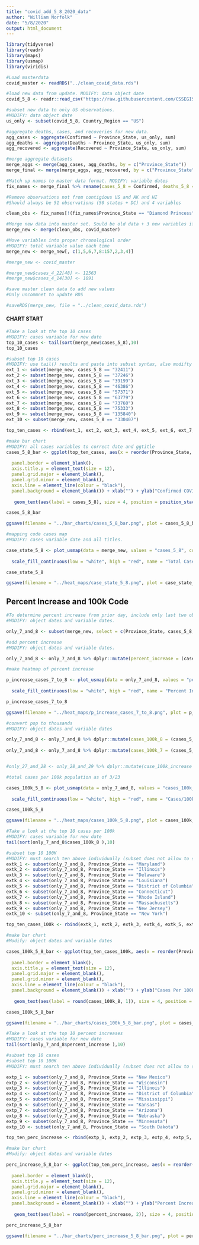 ```yaml
---
title: "covid_add_5_8_2020_data"
author: "William Norfolk"
date: "5/8/2020"
output: html_document
---
```


```r
library(tidyverse)
library(readr)
library(maps)
library(usmap)
library(viridis)
```

```r
#Load masterdata
covid_master <- readRDS("../clean_covid_data.rds")
```


```r
#load new data from update. MODIFY: data object date
covid_5_8 <- readr::read_csv("https://raw.githubusercontent.com/CSSEGISandData/COVID-19/master/csse_covid_19_data/csse_covid_19_daily_reports/05-08-2020.csv")
```

```r
#subset new data to only US observations. 
#MODIFY: data object date
us_only <- subset(covid_5_8, Country_Region == "US")
```

```r
#aggregate deaths, cases, and recoveries for new data. 
agg_cases <- aggregate(Confirmed ~ Province_State, us_only, sum)
agg_deaths <- aggregate(Deaths ~ Province_State, us_only, sum)
agg_recovered <- aggregate(Recovered ~ Province_State, us_only, sum)
```

```r
#merge aggregate datasets
merge_aggs <- merge(agg_cases, agg_deaths, by = c("Province_State"))
merge_final <- merge(merge_aggs, agg_recovered, by = c("Province_State"))
```

```r
#Match up names to master data format. MODIFY: variable dates
fix_names <- merge_final %>% rename(cases_5_8 = Confirmed, deaths_5_8 = Deaths, recov_5_8 = Recovered)
```

```r
#Remove observations not from contigious US and AK and HI
#Should always be 51 observations (50 states + DC) and 4 variables

clean_obs <- fix_names[!(fix_names$Province_State == "Diamond Princess" | fix_names$Province_State == "Grand Princess" | fix_names$Province_State == "Guam" | fix_names$Province_State == "Puerto Rico" | fix_names$Province_State == "United States Virgin Islands" | fix_names$Province_State == "US" | fix_names$Province_State == "American Samoa" | fix_names$Province_State == "Northern Mariana Islands" | fix_names$Province_State == "Virgin Islands" | fix_names$Province_State == "Wuhan Evacuee" | fix_names$Province_State == "Recovered"),]
```

```r
#Merge new data into master set. Sould be old data + 3 new variables if successful
merge_new <- merge(clean_obs, covid_master)
```

```r
#Move variables into proper chronological order
#MODIFY: total variable value each time
merge_new <- merge_new[, c(1,5,6,7,8:157,2,3,4)]
```

```r
#merge_new <- covid_master
```

```r
#merge_new$cases_4_22[48] <- 12563
#merge_new$cases_4_14[30] <- 1091

```


```r
#save master clean data to add new values
#Only uncommnet to update RDS

#saveRDS(merge_new, file = "../clean_covid_data.rds")
```

#### CHART START

```r
#Take a look at the top 10 cases
#MODIFY: cases variable for new date
top_10_cases <- tail(sort(merge_new$cases_5_8),10)
top_10_cases
```

```r
#subset top 10 cases
#MODIFY: use tail() results and paste into subset syntax, also modifty cases date value
ext_1 <- subset(merge_new, cases_5_8 == "32411")
ext_2 <- subset(merge_new, cases_5_8 == "37246")
ext_3 <- subset(merge_new, cases_5_8 == "39199")
ext_4 <- subset(merge_new, cases_5_8 == "46386")
ext_5 <- subset(merge_new, cases_5_8 == "57371")
ext_6 <- subset(merge_new, cases_5_8 == "63779")
ext_7 <- subset(merge_new, cases_5_8 == "73760")
ext_8 <- subset(merge_new, cases_5_8 == "75333")
ext_9 <- subset(merge_new, cases_5_8 == "135840")
ext_10 <- subset(merge_new, cases_5_8 == "330407")

top_ten_cases <- rbind(ext_1, ext_2, ext_3, ext_4, ext_5, ext_6, ext_7, ext_8, ext_9, ext_10)
```

```r
#make bar chart
#MODIFY: all cases variables to correct date and ggtitle
cases_5_8_bar <- ggplot(top_ten_cases, aes(x = reorder(Province_State, -cases_5_8), cases_5_8)) + geom_bar(aes(fill = reorder(Province_State, -cases_5_8)),stat = "identity") + theme(axis.text.x = element_text(angle = 45, hjust = 1),
                                                                                                   legend.position = "none",                                                                        axis.text=element_text(size=12),
  panel.border = element_blank(), 
  axis.title.y = element_text(size = 12),
  panel.grid.major = element_blank(),
  panel.grid.minor = element_blank(),
  axis.line = element_line(colour = "black"),
  panel.background = element_blank()) + xlab("") + ylab("Confirmed COVID-19 Cases") + ggtitle("Top Ten Confirmed COVID-19 Cases by State 5/8/2020") +
  
   geom_text(aes(label = cases_5_8), size = 4, position = position_stack(vjust = 0.8))

cases_5_8_bar 
```

```r
ggsave(filename = "../bar_charts/cases_5_8_bar.png", plot = cases_5_8_bar)
```

```r
#mapping code cases map
#MODIFY: cases variable date and all titles.

case_state_5_8 <- plot_usmap(data = merge_new, values = "cases_5_8", color = "black") + 
  
  scale_fill_continuous(low = "white", high = "red", name = "Total Cases", label = scales::comma) + theme(legend.position = "right", plot.title = element_text(color = "black", size = 15, face = "bold"), plot.subtitle = element_text(color = "black", size = 10, face = "italic")) + labs(title = "COVID-19 Confirmed Cases by State", subtitle = "Data as of: 5/8/2020")

case_state_5_8
```

```r
ggsave(filename = "../heat_maps/case_state_5_8.png", plot = case_state_5_8)
```

## Percent Increase and 100k Code

```r
#To determine percent increase from prior day, include only last two observations
#MODIFY: object dates and variable dates.

only_7_and_8 <- subset(merge_new, select = c(Province_State, cases_5_8, cases_5_7, fips, total_pop))
```




```r
#add percent increase
#MODIFY: object dates and variable dates.

only_7_and_8 <- only_7_and_8 %>% dplyr::mutate(percent_increase = (cases_5_8 - cases_5_7) / cases_5_7 * 100)
```

```r
#make heatmap of percent increase

p_increase_cases_7_to_8 <- plot_usmap(data = only_7_and_8, values = "percent_increase", color = "black") + 
  
  scale_fill_continuous(low = "white", high = "red", name = "Percent Increase", label = scales::comma) + theme(legend.position = "right", plot.title = element_text(color = "black", size = 15, face = "bold"), plot.subtitle = element_text(color = "black", size = 10, face = "italic")) + labs(title = "Percent Increase of Confirmed COVID-19 Cases by State", subtitle = "From: 5/7/2020-5/8/2020")

p_increase_cases_7_to_8
```

```r
ggsave(filename = "../heat_maps/p_increase_cases_7_to_8.png", plot = p_increase_cases_7_to_8)
```

```r
#convert pop to thousands
#MODIFY: object dates and variable dates

only_7_and_8 <- only_7_and_8 %>% dplyr::mutate(cases_100k_8 = (cases_5_8 / total_pop) *100000)
  
only_7_and_8 <- only_7_and_8 %>% dplyr::mutate(cases_100k_7 = (cases_5_7 / total_pop) * 100000)


#only_27_and_28 <- only_28_and_29 %>% dplyr::mutate(case_100k_increase = (cases_100k_28 - cases_100k_27) / cases_100k_27 *100)

```

```r
#total cases per 100k population as of 3/23

cases_100k_5_8 <- plot_usmap(data = only_7_and_8, values = "cases_100k_8", color = "black") + 
  
  scale_fill_continuous(low = "white", high = "red", name = "Cases/100k Population", label = scales::comma) + theme(legend.position = "right", plot.title = element_text(color = "black", size = 15, face = "bold"), plot.subtitle = element_text(color = "black", size = 10, face = "italic")) + labs(title = "COVID-19 Confirmed Cases Per 100K Individuals by State", subtitle = "Data as of: 5/8/2020")

cases_100k_5_8
```

```r
ggsave(filename = "../heat_maps/cases_100k_5_8.png", plot = cases_100k_5_8)
```

```r
#Take a look at the top 10 cases per 100k
#MODIFY: cases variable for new date
tail(sort(only_7_and_8$cases_100k_8 ),10)
```


```r
#subset top 10 100K
#MODIFY: must search ten above individually (subset does not allow to select by these values for some reason...) and past the states in the code below.Also modify variable and object date names.
extk_1 <- subset(only_7_and_8, Province_State == "Maryland")
extk_2 <- subset(only_7_and_8, Province_State == "Illinois")
extk_3 <- subset(only_7_and_8, Province_State == "Delaware")
extk_4 <- subset(only_7_and_8, Province_State == "Louisiana")
extk_5 <- subset(only_7_and_8, Province_State == "District of Columbia")
extk_6 <- subset(only_7_and_8, Province_State == "Connecticut")
extk_7 <- subset(only_7_and_8, Province_State == "Rhode Island")
extk_8 <- subset(only_7_and_8, Province_State == "Massachusetts")
extk_9 <- subset(only_7_and_8, Province_State == "New Jersey")
extk_10 <- subset(only_7_and_8, Province_State == "New York")

top_ten_cases_100k <- rbind(extk_1, extk_2, extk_3, extk_4, extk_5, extk_6, extk_7, extk_8, extk_9, extk_10)
```

```r
#make bar chart
#Modify: object dates and variable dates

cases_100k_5_8_bar <- ggplot(top_ten_cases_100k, aes(x = reorder(Province_State, -cases_100k_8), cases_100k_8)) + geom_bar(aes(fill = reorder(Province_State, -cases_100k_8)), stat = "identity") + theme(axis.text.x = element_text(angle = 45, hjust = 1),
                                                                                                   legend.position = "none",                                                                        axis.text=element_text(size=12),
  panel.border = element_blank(),   
  axis.title.y = element_text(size = 12),
  panel.grid.major = element_blank(),
  panel.grid.minor = element_blank(),
  axis.line = element_line(colour = "black"),
  panel.background = element_blank()) + xlab("") + ylab("Cases Per 100K Individuals") + ggtitle("Top Ten COVID-19 Confirmed Cases Per 100K Individuals by State 5/8/2020") +
  
   geom_text(aes(label = round(cases_100k_8, 1)), size = 4, position = position_stack(vjust = 0.8))

cases_100k_5_8_bar
```

```r
ggsave(filename = "../bar_charts/cases_100k_5_8_bar.png", plot = cases_100k_5_8_bar)
```

```r
#Take a look at the top 10 percent increases
#MODIFY: cases variable for new date
tail(sort(only_7_and_8$percent_increase ),10)
```

```r
#subset top 10 cases
#subset top 10 100K
#MODIFY: must search ten above individually (subset does not allow to select by these values for some reason...) and past the states in the code below.Also modify variable and object date names.

extp_1 <- subset(only_7_and_8, Province_State == "New Mexico")
extp_2 <- subset(only_7_and_8, Province_State == "Wisconsin")
extp_3 <- subset(only_7_and_8, Province_State == "Illinois")
extp_4 <- subset(only_7_and_8, Province_State == "District of Columbia")
extp_5 <- subset(only_7_and_8, Province_State == "Mississippi")
extp_6 <- subset(only_7_and_8, Province_State == "Kansas")
extp_7 <- subset(only_7_and_8, Province_State == "Arizona")
extp_8 <- subset(only_7_and_8, Province_State == "Nebraska")
extp_9 <- subset(only_7_and_8, Province_State == "Minnesota")
extp_10 <- subset(only_7_and_8, Province_State == "South Dakota")

top_ten_perc_increase <- rbind(extp_1, extp_2, extp_3, extp_4, extp_5, extp_6, extp_7, extp_8, extp_9, extp_10)
```

```r
#make bar chart
#Modify: object dates and variable dates

perc_increase_5_8_bar <- ggplot(top_ten_perc_increase, aes(x = reorder(Province_State, -percent_increase), percent_increase)) + geom_bar(aes(fill = reorder(Province_State, -percent_increase)), stat = "identity") + theme(axis.text.x = element_text(angle = 45, hjust = 1),
                                                                                                   legend.position = "none",                                                                        axis.text=element_text(size=12),
  panel.border = element_blank(),   
  axis.title.y = element_text(size = 12),
  panel.grid.major = element_blank(),
  panel.grid.minor = element_blank(),
  axis.line = element_line(colour = "black"),
  panel.background = element_blank()) + xlab("") + ylab("Percent Increase") + ggtitle("COVID-19: Top Ten Percent Increase by State from 5/7/20-5/8/20") +
  
   geom_text(aes(label = round(percent_increase, 2)), size = 4, position = position_stack(vjust = 0.8))

perc_increase_5_8_bar
```

```r
ggsave(filename = "../bar_charts/perc_increase_5_8_bar.png", plot = perc_increase_5_8_bar)
```